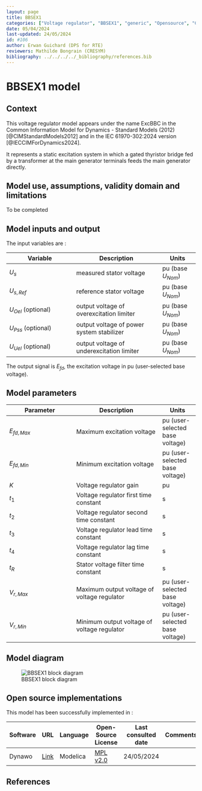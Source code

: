 ```yaml
---
layout: page
title: BBSEX1
categories: ["Voltage regulator", "BBSEX1", "generic", "Opensource", "CIM model", "RMS", "phasor", "MRL4", "Single phase", "ExcBBC", "IEC", "dynawo", "#106"]
date: 05/04/2024
last-updated: 24/05/2024
id: #106
author: Erwan Guichard (DPS for RTE)
reviewers: Mathilde Bongrain (CRESYM)
bibliography: ../../../../_bibliography/references.bib
---
```

# BBSEX1 model

## Context

This voltage regulator model appears under the name ExcBBC in the Common Information Model for Dynamics - Standard Models (2012) [@CIMStandardModels2012] and in the IEC 61970-302:2024 version [@IECCIMForDynamics2024].

It represents a static excitation system in which a gated thyristor bridge fed by a transformer at the main generator terminals feeds the main generator directly.

## Model use, assumptions, validity domain and limitations

To be completed

## Model inputs and output

The input variables are :

| Variable | Description | Units |
|-----------|--------------| ------|
| $U_s$ | measured stator voltage |$\text{pu}$ (base $U_{Nom}$)|
| $U_{s,Ref}$ | reference stator voltage |$\text{pu}$ (base $U_{Nom}$)|
| $U_{Oel}$ (optional) | output voltage of overexcitation limiter |$\text{pu}$ (base $U_{Nom}$)|
| $U_{Pss}$ (optional) | output voltage of power system stabilizer |$\text{pu}$ (base $U_{Nom}$)|
| $U_{Uel}$ (optional) | output voltage of underexcitation limiter |$\text{pu}$ (base $U_{Nom}$)|

The output signal is $E_{fd}$, the excitation voltage in $\text{pu}$ (user-selected base voltage).

## Model parameters

| Parameter | Description | Units |
|-----------|--------------| ------|
|$E_{fd,Max}$ | Maximum excitation voltage | $\text{pu}$ (user-selected base voltage)|
|$E_{fd,Min}$ | Minimum excitation voltage |$\text{pu}$ (user-selected base voltage)|
|$K$ | Voltage regulator gain |$\text{pu}$|
|$t_1$ | Voltage regulator first time constant |$\text{s}$|
|$t_2$ |Voltage regulator second time constant |$\text{s}$|
|$t_3$ | Voltage regulator lead time constant |$\text{s}$|
|$t_4$ |Voltage regulator lag time constant |$\text{s}$|
|$t_R$ |Stator voltage filter time constant |$\text{s}$|
|$V_{r,Max}$ |Maximum output voltage of voltage regulator |$\text{pu}$ (user-selected base voltage)|
|$V_{r,Min}$ |Minimum output voltage of voltage regulator |$\text{pu}$ (user-selected base voltage)|

## Model diagram

![BBSEX1 block diagram](BBSEX1.drawio.svg){#fig-bbsex1-diagram}

## Open source implementations

This model has been successfully implemented in :

| Software      | URL | Language | Open-Source License | Last consulted date | Comments |
| ------------- | --- | -------- | ------------------- | ------------------- | -------- |
| Dynawo | [Link](https://github.com/dynawo/dynawo) | Modelica | [MPL v2.0](https://www.mozilla.org/en-US/MPL/2.0/)  | 24/05/2024 |  |

## References

::: {#refs}
::: 
